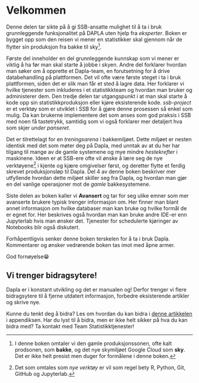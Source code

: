 # Velkommen {.unnumbered}

Denne delen tar sikte på å gi SSB-ansatte mulighet til å ta i bruk grunnleggende funksjonalitet på DAPLA uten hjelp fra *eksperter*. Boken er bygget opp som den reisen vi mener en statistikker skal gjennom når de flytter sin produksjon fra bakke til sky^[I denne boken omtaler vi den gamle produksjonssonen, ofte kalt prodsonen, som **bakke**, og det nye skymiljøet Google Cloud som **sky**. Det er ikke helt presist men duger for formålene i denne boken.].

Første del inneholder en del grunnleggende kunnskap som vi mener er viktig å ha før man skal starte å jobbe i skyen. Andre del forklarer hvordan man søker om å opprette et Dapla-team, en forutsetning for å drive databehandling på plattformen. Det vil ofte være første steget i ta i bruk plattformen, siden det er slik man får et sted å lagre data. Her forklarer vi hvilke tjenester som inkluderes i et statistikkteam og hvordan man bruker og administerer dem. Den tredje delen tar utgangspunkt i at man skal starte å kode opp sin statistikkproduksjon eller kjøre eksisterende kode. *ssb-project* er et verktøy som er utviklet i SSB for å gjøre denne prosessen så enkel som mulig. Da kan brukerne implementere det som anses som god praksis i SSB med noen få tastetrykk, samtidig som vi også forklarer mer detaljert hva som skjer *under panseret*.

Det er tilrettelagt for en *treningsarena* i bakkemiljøet. Dette miljøet er nesten identisk med det som møter deg på Dapla, med unntak av at du her har tilgang til mange av de gamle systemene og mye mindre *hestekrefter* i maskinene. Ideen er at SSB-ere ofte vil ønske å lære seg de nye verktøyene^[Det som omtales som *nye verktøy* er vil som regel bety R, Python, Git, GitHub og Jupyterlab.] i kjente og kjære omgivelser først, og deretter flytte et ferdig skrevet produksjonsløp til Dapla. Del 4 av denne boken beskriver mer utfyllende hvordan dette miljøet skiller seg fra Dapla, og hvordan man gjør en del vanlige operasjoner mot de *gamle* bakkesystemene. 

Siste delen av boken kaller vi **Avansert** og tar for seg ulike emner som mer avanserte brukere typisk trenger informasjon om. Her finner man blant annet informasjon om hvilke databaser man kan bruke og hvilke formål de er egnet for. Her beskrives også hvordan man kan bruke andre IDE-er enn Jupyterlab hvis man ønsker det. Tjenester for schedulerte kjøringer av Notebooks blir også diskutert.

Forhåpentligvis senker denne boken terskelen for å ta i bruk Dapla. Kommentarer og ønsker vedrørende boken tas imot med åpne armer.

God fornøyelse😁

::: {.callout-note}
## Vi trenger bidragsytere!
Dapla er i konstant utvikling og det er manualen og! Derfor trenger vi flere bidragsytere til å fjerne utdatert informasjon, forbedre eksisterende artikler og skrive nye.

Kunne du tenkt deg å bidra? Les om hvordan du kan bidra i [denne artikkelen](./contribution.qmd) i appendiksen.
Har du lyst til å bidra, men er ikke helt sikker på hva du kan bidra med? Ta kontakt med Team Statistikktjenester!
:::